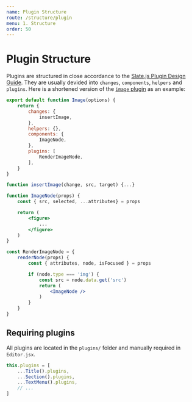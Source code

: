 ```yaml
---
name: Plugin Structure
route: /structure/plugin
menu: 1. Structure
order: 50
---
```


# Plugin Structure
Plugins are structured in close accordance to the [Slate.js Plugin Design Guide](https://docs.slatejs.org/guides/plugins#feature-plugins). They are usually devided into `changes`, `components`, `helpers` and `plugins`. Here is a shortened version of the [`image` plugin](https://github.com/schul-cloud/edtrio/tree/master/src/plugins/image) as an example:

```jsx
export default function Image(options) {
    return {
        changes: {
            insertImage,
        },
        helpers: {},
        components: {
            ImageNode,
        },
        plugins: [
            RenderImageNode,
        ],
    }
}

function insertImage(change, src, target) {...}

function ImageNode(props) {
    const { src, selected, ...attributes} = props

    return (
        <figure>
            ...
        </figure>
    )
}

const RenderImageNode = {
    renderNode(props) {
        const { attributes, node, isFocused } = props

        if (node.type === 'img') {
            const src = node.data.get('src')
            return (
                <ImageNode />
            )
        }
    }
}
```

## Requiring plugins
All plugins are located in the `plugins/` folder and manually required in `Editor.jsx`.

```jsx
this.plugins = [
    ...Title().plugins,
    ...Section().plugins,
    ...TextMenu().plugins,
    // ...
]
```